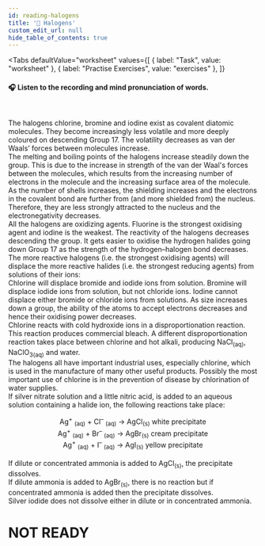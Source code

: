 ```yaml
---
id: reading-halogens
title: '📝 Halogens'
custom_edit_url: null
hide_table_of_contents: true
---
```



<Tabs
  defaultValue="worksheet"
  values={[
    { label: "Task", value: "worksheet" },
    { label: "Practise Exercises", value: "exercises" },
  ]}
>
<TabItem value="worksheet">

#### 🎧️ Listen to the recording and mind pronunciation of words.

<ReactPlayer
  url='/media/518.b0214cd5.mp3'
  width='100ww'
  height='40px'
  controls={true}
/>

<br />

The halogens chlorine, bromine and iodine exist as covalent diatomic molecules. They become increasingly less volatile and more deeply coloured on descending Group 17. The volatility decreases as van der Waals’ forces between molecules increase.  
The melting and boiling points of the halogens increase steadily down the group. This is due to the increase in strength of the van der Waal's forces between the molecules, which results from the increasing number of electrons in the molecule and the increasing surface area of the molecule.  
As the number of shells increases, the shielding increases and the electrons in the covalent bond are further from (and more shielded from) the nucleus. Therefore, they are less strongly attracted to the nucleus and the electronegativity decreases.  
All the halogens are oxidizing agents. Fluorine is the strongest oxidising agent and iodine is the weakest. The reactivity of the halogens decreases descending the group. It gets easier to oxidise the hydrogen halides going down Group 17 as the strength of the hydrogen–halogen bond decreases.  
The more reactive halogens (i.e. the strongest oxidising agents) will displace the more reactive halides (i.e. the strongest reducing agents) from solutions of their ions:  
Chlorine will displace bromide and iodide ions from solution. Bromine will displace iodide ions from solution, but not chloride ions. Iodine cannot displace either bromide or chloride ions from solutions. As size increases down a group, the ability of the atoms to accept electrons decreases and hence their oxidising power decreases.  
Chlorine reacts with cold hydroxide ions in a disproportionation reaction. This reaction produces commercial bleach. A different disproportionation reaction takes place between chlorine and hot alkali, producing NaCl<sub>(aq)</sub>, NaClO<sub>3(aq)</sub> and water.  
The halogens all have important industrial uses, especially chlorine, which is used in the manufacture of many other useful products. Possibly the most important use of chlorine is in the prevention of disease by chlorination of water supplies.  
If silver nitrate solution and a little nitric acid, is added to an aqueous solution containing a halide ion, the following reactions take place:

<center>
  Ag<sup>+</sup>
  <sub>(aq)</sub> + Cl<sup>–</sup>
  <sub>(aq)</sub> → AgCl<sub>(s)</sub> white precipitate
</center>
<center>
  Ag<sup>+</sup>
  <sub>(aq)</sub> + Br<sup>–</sup>
  <sub>(aq)</sub> → AgBr<sub>(s)</sub> cream precipitate
</center>
<center>
  Ag<sup>+</sup>
  <sub>(aq)</sub> + I<sup>–</sup>
  <sub>(aq)</sub> → AgI<sub>(s)</sub> yellow precipitate
</center>
<br />
If dilute or concentrated ammonia is added to AgCl<sub>(s)</sub>, the
precipitate dissolves. <br />
If dilute ammonia is added to AgBr<sub>(s)</sub>, there is no reaction but if concentrated
ammonia is added then the precipitate dissolves. <br />
Silver iodide does not dissolve either in dilute or in concentrated ammonia.

</TabItem>

<TabItem value="exercises">

# NOT READY

</TabItem>
</Tabs>
